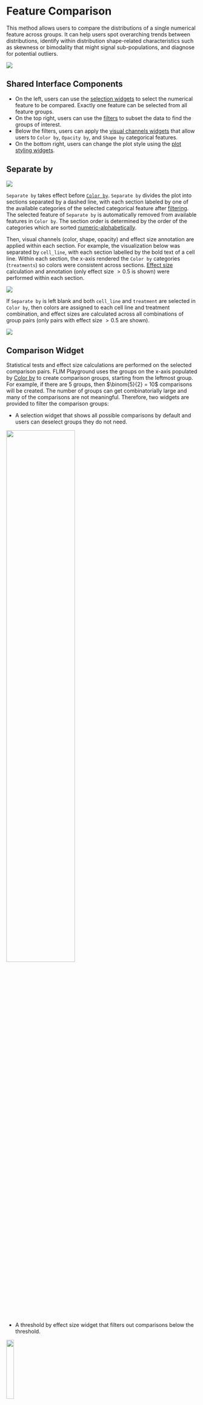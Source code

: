 # Feature Comparison {#sec-feature-comparison}
This method allows users to compare the distributions of a single numerical feature across groups. It can help users spot overarching trends between distributions, identify within distribution shape-related characteristics such as skewness or bimodality that might signal sub-populations, and diagnose for potential outliers. 

![](analysis_ui_shots/feature_comparison.png)

## Shared Interface Components 

- On the left, users can use the [selection widgets](data_analysis.qmd#univariate-analysis) to select the numerical feature to be compared. Exactly one feature can be selected from all feature groups. 
- On the top right, users can use the [filters](data_analysis.qmd#filter-widgets) to subset the data to find the groups of interest. 
- Below the filters, users can apply the [visual channels widgets](data_analysis.qmd#visual-channels-widgets) that allow users to `Color by`, `Opacity by`, and `Shape by` categorical features. 
- On the bottom right, users can change the plot style using the [plot styling widgets](data_analysis.qmd#plotting-configuration-widgets). 

## Separate by
![](analysis_ui_shots/separate_by_widget.png)

`Separate by` takes effect before [`Color by`](data_analysis.qmd#color-by). `Separate by` divides the plot into sections separated by a dashed line, with each section labeled by one of the available categories of the selected categorical feature after [filtering](data_analysis.qmd#filter-widgets). The selected feature of `Separate by` is automatically removed from available features in `Color by`. The section order is determined by the order of the categories which are sorted [numeric-alphabetically](data_analysis.qmd#nte-order). 

Then, visual channels (color, shape, opacity) and effect size annotation are applied within each section. For example, the visualization below was separated by `cell_line`, with each section labelled by the bold text of a cell line. Within each section, the x-axis rendered the `Color by` categories (`treatments`) so colors were consistent across sections. [Effect size](#effect-size) calculation and annotation (only effect size $> 0.5$ is shown) were performed within each section. 

![](analysis_ui_shots/separate_by.png)

If `Separate by` is left blank and both `cell_line` and `treatment` are selected in `Color by`, then colors are assigned to each cell line and treatment combination, and effect sizes are calculated across all combinations of group pairs (only pairs with effect size $> 0.5$ are shown). 

![](analysis_ui_shots/no_separate_by.png)

## Comparison Widget

Statistical tests and effect size calculations are performed on the selected comparison pairs. FLIM Playground uses the groups on the x-axis populated by [Color by](data_analysis.qmd#color-by) to create comparison groups, starting from the leftmost group. For example, if there are 5 groups, then $\binom{5}{2} = 10$ comparisons will be created. The number of groups can get combinatorially large and many of the comparisons are not meaningful. Therefore, two widgets are provided to filter the comparison groups: 

- A selection widget that shows all possible comparisons by default and users can deselect groups they do not need.

![](analysis_ui_shots/comparison_widget.png){width=60% fig-align=center}

- A threshold by effect size widget that filters out comparisons below the threshold. 

![](analysis_ui_shots/effect_size_threshold.png){width=20% fig-align=center}


## Effect Size 
Complementary to statistical tests, which address “is there a difference?”, effect size metrics answer “how large is the difference?”, enabling cross-study comparison. FLIM Playground offers two effect size calculation methods, Glass's Delta and Cohen's d, each can be in mean or median form. 

![](analysis_ui_shots/effect_size.png){width=40% fig-align=center}

### Glass's Delta

Mean ($\bar{X}$) form:
$$
\Delta_G
  = \frac{\bar{X}_{\text{treatment}} - \bar{X}_{\text{control}}}
         {s_{\text{control}}},\qquad
s_{\text{control}}
  = \sqrt{\frac{1}{\,n_c-1\,}\sum_{i=1}^{n_c}
           \bigl(X_{ci}-\bar{X}_{\text{control}}\bigr)^{2}}
$$

Median ($\tilde{X}$) form:
$$
\widetilde{\Delta}_G
  = \frac{\tilde{X}_{\text{treatment}} - \tilde{X}_{\text{control}}}
         {\operatorname{MAD}_{\text{control}}},\qquad
\operatorname{MAD}_{\text{control}}
  = 1.4826 \times
    \operatorname{median}\!\bigl\lvert
      X_{ci}-\tilde{X}_{\text{control}}
    \bigr\rvert
$$

:::{.callout-note}
$\operatorname{MAD}$ stands for median absolute deviation, a robust measure of the variability of a univariate sample. In order to make $\operatorname{MAD}$ asymptotically consistent with the standard deviation under normality, it uses $C = 1 / \Phi^{-1}(0.75) \approx 1.4826$. Implementation-wise, it uses `median_abs_deviation` from `scipy.stats`, and `scale` option is set to `"normal"` to account for the constant multiplier $C$. 
:::

::: {.callout-important}
Who is treatment and who is control matters! From the formula of $\Delta_G$, switching the order not only flips the sign of the result, but also changes the denominator, which is ${s_{\text{control}}}$, the standard deviation of the *control*. Currently, FLIM Playground treats the group on the left as treatment and the group on the right as control (the negative $\Delta_G$ below implies this). In the future, it may support user-customizable x-axis order so that users can arrange the groups to make sure the treatment group is on the left. Or users can use [Cohen's d](#cohens-d) that does not assume the treatment-control structure.

![](analysis_ui_shots/glass_d.png){width=40% fig-align=center}
:::

:::{.callout-note}
To keep the point-based visualization style that supports [interactive hover](data_analysis.qmd#unique-id-hover) while showing the violin plot like distribution, [Sina plot](https://en.wikipedia.org/wiki/Sina_plot) is used: it uses `gaussian_kde` from `scikit-learn` to make sure the width of the point distribution is proportional to the kernel density. 
:::

### Cohen's d
Mean ($\bar{X}$) form:

$$
d
  = \frac{\bar{X}_{1}-\bar{X}_{2}}
         {s_p},\qquad
s_p
  = \sqrt{\frac{(n_1-1)s_1^{2} + (n_2-1)s_2^{2}}
                 {n_1 + n_2 - 2}}
$$

Median ($\tilde{X}$) form:

$$
\tilde{d}
  = \frac{\tilde{X}_{1}-\tilde{X}_{2}}
         {s_{\tilde{p}}},\qquad
s_{\tilde{p}}
  = \sqrt{\frac{(n_1-1)\operatorname{MAD}_{1}^{2}
             + (n_2-1)\operatorname{MAD}_{2}^{2}}
                 {n_1 + n_2 - 2}}
$$


## Statistical Test

Statistical tests are performed on the selected comparison pairs that exceed the effect size threshold (if users choose to calculate effect sizes). The statistical tests supported are:

- Independent t-test (student's t-test, for equal variances) 
- Welch's t-test (for unequal variances)

![](analysis_ui_shots/stats_test.png){width=40% fig-align=center}

FLIM Playground uses `scipy.stats.ttest_ind` to perform the independent t-test and `scipy.stats.ttest_ind` with `equal_var=False` to perform the Welch's t-test.

## Comparison Annotation

For each selected comparison pair that exceeds the effect size threshold (if any), the statistical significance, effect size, or both are annotated on the plot. It selects the lowest eligible position (over all points in both groups and over existing annotations) to annotate. If both statistical significance and effect size calculation are performed, the annoatation is shown in the format of effect size followed by p-value. If only one is performed, then only the performed method's result is shown. 

::: {layout-ncol=3 layout-align="center"}
![](analysis_ui_shots/both_annot.png)

![](analysis_ui_shots/stats_annot.png)

![](analysis_ui_shots/effect_size_annot.png)
:::
